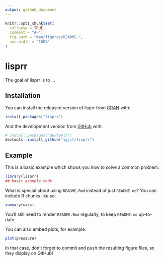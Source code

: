 ```yaml
---
output: github_document
---
```


<!-- README.md is generated from README.Rmd. Please edit that file -->

```r
knitr::opts_chunk$set(
  collapse = TRUE,
  comment = "#>",
  fig.path = "man/figures/README-",
  out.width = "100%"
)
```
# lisprr

<!-- badges: start -->
<!-- badges: end -->

The goal of lisprr is to ...

## Installation

You can install the released version of lisprr from [CRAN](https://CRAN.R-project.org) with:

``` r
install.packages("lisprr")
```

And the development version from [GitHub](https://github.com/) with:

``` r
# install.packages("devtools")
devtools::install_github("igjit/lisprr")
```
## Example

This is a basic example which shows you how to solve a common problem:

```r
library(lisprr)
## basic example code
```

What is special about using `README.Rmd` instead of just `README.md`? You can include R chunks like so:

```r
summary(cars)
```

You'll still need to render `README.Rmd` regularly, to keep `README.md` up-to-date.

You can also embed plots, for example:

```r
plot(pressure)
```

In that case, don't forget to commit and push the resulting figure files, so they display on GitHub!
